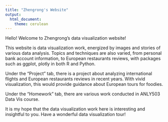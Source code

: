```yaml
---
title: "Zhengrong's Website"
output: 
  html_document:
    theme: cerulean
---
```


Hello! Welcome to Zhengrong's data visualization website!

This website is data visualization work, energized by images and stories of various data analysis. Topics and techniques are also varied, from personal bank account information, to European restaurants reviews, with packages such as ggplot, plotly in both R and Python.

Under the "Project" tab, there is a project about analyzing international flights and European restaurants reviews in recent years. With vivid visualization, this would provide guidance about European tours for foodies.

Under the "Homework" tab, there are various work conducted in ANLY503 Data Vis course. 

It is my hope that the data visualization work here is interesting and insightful to you. Have a wonderful data visualization tour!
